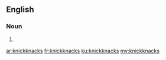 {{also|knick-knacks}}
==English==

===Noun===
{{head|en|noun plural form}}

# {{plural of|knickknack|lang=en}}

[[ar:knickknacks]]
[[fr:knickknacks]]
[[ku:knickknacks]]
[[my:knickknacks]]